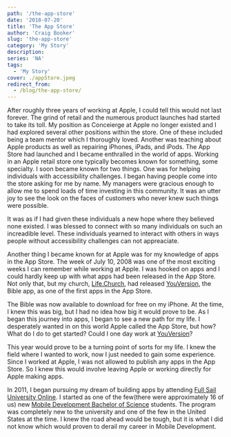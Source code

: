 ```yaml
---
path: '/the-app-store'
date: '2018-07-20'
title: 'The App Store'
author: 'Craig Booker'
slug: 'the-app-store'
category: 'My Story'
description:
series: 'NA'
tags:
  - 'My Story'
cover: ./appStore.jpeg
redirect_from:
  - /blog/the-app-store/
---
```


After roughly three years of working at Apple, I could tell this would not last forever. The grind of retail and the numerous product launches had started to take its toll. My position as Conceierge at Apple no longer existed and I had explored several other positions within the store. One of these included being a team mentor which I thoroughly loved. Another was teaching about Apple products as well as repairing iPhones, iPads, and iPods. The App Store had launched and I became enthralled in the world of apps. Working in an Apple retail store one typically becomes known for something, some specialty. I soon became known for two things. One was for helping individuals with accessibility challenges. I began having people come into the store asking for me by name. My managers were gracious enough to allow me to spend loads of time investing in this community. It was an utter joy to see the look on the faces of customers who never knew such things were possible.

It was as if I had given these individuals a new hope where they believed none existed. I was blessed to connect with so many individuals on such an increadible level. These individuals yearned to interact with others in ways people without accessibility challenges can not appreaciate.

Another thing I became known for at Apple was for my knowledge of apps in the App Store. The week of July 10, 2008 was one of the most exciting weeks I can remember while working at Apple. I was hooked on apps and I could hardly keep up with what apps had been released in the App Store. Not only that, but my church, [Life.Church](https://life.church/), had released [YouVersion](http://www.youversion.com/), the Bible app, as one of the first apps in the App Store.

The Bible was now available to download for free on my iPhone. At the time, I knew this was big, but I had no idea how big it would prove to be. As I began this journey into apps, I began to see a new path for my life. I desperately wanted in on this world Apple called the App Store, but how? What do I do to get started? Could I one day work at [YouVersion](http://www.youversion.com/)?

This year would prove to be a turning point of sorts for my life. I knew the field where I wanted to work, now I just needed to gain some experience. Since I worked at Apple, I was not allowed to publish any apps in the App Store. So I knew this would involve leaving Apple or working directly for Apple making apps.

In 2011, I began pursuing my dream of building apps by attending [Full Sail University Online](https://www.fullsail.edu/). I started as one of the few(there were approximately 16 of us) new [Mobile Development Bachelor of Science](https://www.fullsail.edu/degrees/mobile-development-bachelor) students. The program was completely new to the university and one of the few in the United States at the time. I knew the road ahead would be tough, but it is what I did not know which would proven to derail my career in Mobile Development.
